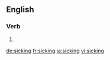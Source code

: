 ==English==

===Verb===
{{head|en|present participle}}

# {{present participle of|sick|lang=en}}

[[de:sicking]]
[[fr:sicking]]
[[ja:sicking]]
[[vi:sicking]]
